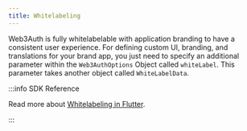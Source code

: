 ```yaml
---
title: Whitelabeling
---
```


Web3Auth is fully whitelabelable with application branding to have a consistent user experience. For defining custom UI, branding, and translations
for your brand app, you just need to specify an additional parameter within the `Web3AuthOptions` Object called `whiteLabel`. This parameter takes
another object called `WhiteLabelData`.

:::info SDK Reference

Read more about [Whitelabeling in Flutter](/sdk/pnp/flutter/whitelabel).

:::
